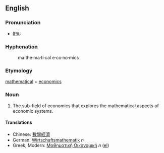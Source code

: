 ==English==

=== Pronunciation ===
*[[IPA]]: 

===Hyphenation===
:ma&middot;the&middot;ma&middot;ti&middot;cal e&middot;co&middot;no&middot;mics
===Etymology===

[[mathematics|mathematical]] + [[economics]]
=== Noun ===

#The sub-field of economics that explores the mathematical aspects of economic systems.
==== Translations ====

*Chinese: [[數學經濟]]
*German: [[Wirtschaftsmathematik]] ''n''
*Greek, Modern: [[Μαθηματική Οικονομική]] ''n'' ([[:el:Μαθηματική Οικονομική|el]])

{{Wikipedia}}